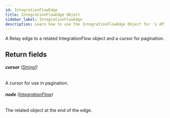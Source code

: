 ```yaml
---
id: IntegrationFlowEdge
title: IntegrationFlowEdge Object
sidebar_label: IntegrationFlowEdge
description: Learn how to use the IntegrationFlowEdge Object for 's API.
---
```


A Relay edge to a related IntegrationFlow object and a cursor for pagination.

## Return fields

###### <b>cursor</b> ([String!](api/schema/scalar/String.mdx))

A cursor for use in pagination.

###### <b>node</b> ([IntegrationFlow](api/schema/object/IntegrationFlow.mdx))

The related object at the end of the edge.
